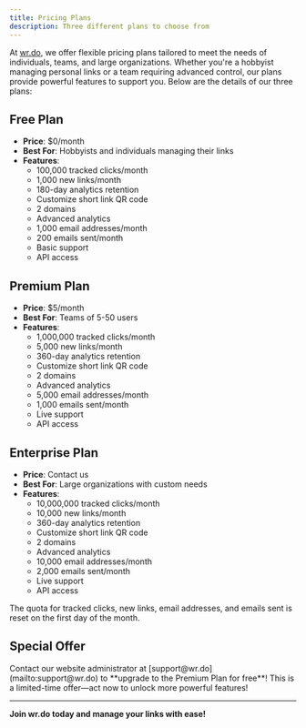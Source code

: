 ```yaml
---
title: Pricing Plans
description: Three different plans to choose from
---
```


At [wr.do](https://wr.do), we offer flexible pricing plans tailored to meet the needs of individuals, teams, and large organizations. Whether you're a hobbyist managing personal links or a team requiring advanced control, our plans provide powerful features to support you. Below are the details of our three plans:

## Free Plan
- **Price**: $0/month
- **Best For**: Hobbyists and individuals managing their links
- **Features**:
  - 100,000 tracked clicks/month
  - 1,000 new links/month
  - 180-day analytics retention
  - Customize short link QR code
  - 2 domains
  - Advanced analytics
  - 1,000 email addresses/month
  - 200 emails sent/month
  - Basic support
  - API access

## Premium Plan
- **Price**: $5/month
- **Best For**: Teams of 5-50 users
- **Features**:
  - 1,000,000 tracked clicks/month
  - 5,000 new links/month
  - 360-day analytics retention
  - Customize short link QR code
  - 2 domains
  - Advanced analytics
  - 5,000 email addresses/month
  - 1,000 emails sent/month
  - Live support
  - API access

## Enterprise Plan
- **Price**: Contact us
- **Best For**: Large organizations with custom needs
- **Features**:
  - 10,000,000 tracked clicks/month
  - 10,000 new links/month
  - 360-day analytics retention
  - Customize short link QR code
  - 2 domains
  - Advanced analytics
  - 10,000 email addresses/month
  - 2,000 emails sent/month
  - Live support
  - API access


<Callout type="info">
  The quota for tracked clicks, new links, email addresses, and emails sent is reset on the first day of the month.
</Callout>

## Special Offer

<Callout type="success">
  Contact our website administrator at [support@wr.do](mailto:support@wr.do) to **upgrade to the Premium Plan for free**! 
  This is a limited-time offer—act now to unlock more powerful features!
</Callout>

---

**Join wr.do today and manage your links with ease!**

